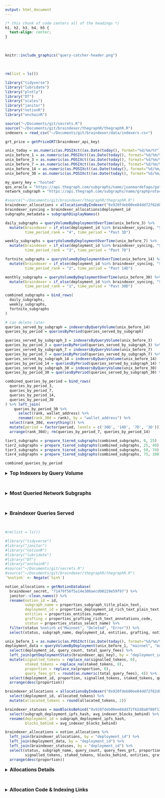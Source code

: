 ```yaml
---
output: html_document
---
```


```css
/* this chunk of code centers all of the headings */
h1, h2, h3, h4, h5 {
  text-align: center;
}
```

<br>

```r
knitr::include_graphics("query-catcher-header.png")
```

<br>

```r
rm(list = ls())

library("tidyverse")
library("lubridate")
library("plotly")
library("DT")
library("scales")
library("janitor")
library("notionR")
library("onchainR")

source("~/Documents/git/secrets.R")
source("~/Documents/git/braindexer/thegraphR/thegraphR.R")
indexers = read_csv("~/Documents/git/braindexer/data/indexers.csv")

grt_price = getPriceGRT(braindexer_api_key)

unix_today = as.numeric(as.POSIXct((as.Date(today(), format="%d/%m/%Y")), format="%Y-%m-%d"))
unix_before_1 = as.numeric(as.POSIXct((as.Date(today(), format="%d/%m/%Y") - 1), format="%Y-%m-%d"))
unix_before_3 = as.numeric(as.POSIXct((as.Date(today(), format="%d/%m/%Y") - 3), format="%Y-%m-%d"))
unix_before_7 = as.numeric(as.POSIXct((as.Date(today(), format="%d/%m/%Y") - 7), format="%Y-%m-%d"))
unix_before_14 = as.numeric(as.POSIXct((as.Date(today(), format="%d/%m/%Y") - 14), format="%Y-%m-%d"))
unix_before_30 = as.numeric(as.POSIXct((as.Date(today(), format="%d/%m/%Y") - 30), format="%Y-%m-%d"))

my_query_key = "hosted"
qos_oracle = "https://api.thegraph.com/subgraphs/name/juanmardefago/gateway-qos-oracle"
network_subgraph = "https://api.thegraph.com/subgraphs/name/graphprotocol/graph-network-arbitrum"

#source("~/Documents/git/braindexer/thegraphR/thegraphR.R")
braindexer_allocations = allocationsByIndexer("0x920fdeb00ee04dd72f62d8a8f80f13c82ef76c1e")
braindexer_syncing = braindexer_allocations$deployment_id
subgraphs_metadata = subgraphDisplayNames()

daily_subgraphs = queryVolumeByDeploymentOverTime(unix_before_3) %>% 
  mutate(braindexer = if_else(deployment_id %in% braindexer_syncing, "Syncing", "Not Syncing"),
         time_period_rank = "4", time_period = "Past 3D") 

weekly_subgraphs = queryVolumeByDeploymentOverTime(unix_before_7) %>% 
  mutate(braindexer = if_else(deployment_id %in% braindexer_syncing, "Syncing", "Not Syncing"),
         time_period_rank = "3", time_period = "Past 7D") 

fortnite_subgraphs = queryVolumeByDeploymentOverTime(unix_before_14) %>% 
  mutate(braindexer = if_else(deployment_id %in% braindexer_syncing, "Syncing", "Not Syncing"),
         time_period_rank = "2", time_period = "Past 14D")

monthly_subgraphs = queryVolumeByDeploymentOverTime(unix_before_30) %>% 
  mutate(braindexer = if_else(deployment_id %in% braindexer_syncing, "Syncing", "Not Syncing"),
         time_period_rank = "1", time_period = "Past 30D")

combined_subgraphs = bind_rows(
  daily_subgraphs, 
  weekly_subgraphs,
  fortnite_subgraphs
)

# can delete later 
queries_served_by_subgraph = indexersByQueryVolume(unix_before_14)
queries_by_period = queriesByPeriod(queries_served_by_subgraph)

queries_served_by_subgraph_3 = indexersByQueryVolume(unix_before_3) 
queries_by_period_3 = queriesByPeriod(queries_served_by_subgraph_3) %>% mutate(period = "3D")
queries_served_by_subgraph_7 = indexersByQueryVolume(unix_before_7) 
queries_by_period_7 = queriesByPeriod(queries_served_by_subgraph_7) %>% mutate(period = "7D")
queries_served_by_subgraph_14 = indexersByQueryVolume(unix_before_14) 
queries_by_period_14 = queriesByPeriod(queries_served_by_subgraph_14) %>% mutate(period = "14D")
queries_served_by_subgraph_30 = indexersByQueryVolume(unix_before_30)
queries_by_period_30 = queriesByPeriod(queries_served_by_subgraph_30) %>% mutate(period = "30D")

combined_queries_by_period = bind_rows(
  queries_by_period_3, 
  queries_by_period_7,
  queries_by_period_14,
  queries_by_period_30
) %>% left_join(
    queries_by_period_30 %>% 
      select(rank, wallet_address) %>% 
      rename(rank_30d = rank), by = "wallet_address") %>% 
  select(rank_30d, everything()) %>% 
  mutate(period = factor(period, levels = c('30D', '14D', '7D', '3D'))) %>% 
  arrange(rank_30d); rm(queries_by_period_7, queries_by_period_14)

tier1_subgraphs = prepare_tiered_subgraphs(combined_subgraphs, 0, 25)
tier2_subgraphs = prepare_tiered_subgraphs(combined_subgraphs, 25, 49)
tier3_subgraphs = prepare_tiered_subgraphs(combined_subgraphs, 50, 74)
tier4_subgraphs = prepare_tiered_subgraphs(combined_subgraphs, 75, 100)

combined_queries_by_period
```

<details>
  <br>
  <summary><font size="3"> **Top Indexers by Query Volume** </font></summary>
```r
indexers_plot = combined_queries_by_period %>% 
  left_join(indexers, by = "wallet_address") %>% 
  mutate(indexer_name = replace_na(indexer_name, "Unknown Indexer")) %>% 
  group_by(indexer_name, period) %>% 
  summarise(queries_served = sum(queries_served),
            subgraphs_served = sum(subgraphs_served)) 

indexers_rank30d = indexers_plot %>% 
  filter(period == "30D") %>% 
  arrange(desc(queries_served)) 

indexers_rank30d$rank_30d <-  rank(-indexers_rank30d$queries_served)

indexers_plot = indexers_plot %>%
  left_join(indexers_rank30d %>% select(rank_30d, indexer_name), by = "indexer_name") %>% 
  filter(rank_30d < 26) %>% 
  arrange(rank_30d) %>% 
  #left_join(indexers %>% group_by(), by = "indexer_name") %>% 
  mutate(indexer_name = str_replace_all(indexer_name, "Braindexer", "🧠 Braindexer"),
         indexer_name = fct_reorder(indexer_name, rank_30d)) %>% 
  ggplot(aes(fill=period, x=fct_reorder(indexer_name, rank_30d), y=queries_served, group = period,
             text=paste0('Indexer: ', indexer_name, 
                         #'<br>Wallet: ', wallet_address, 
                         '<br>',period,' Rank: ', rank_30d, 
                         '<br>',period,' Queries: ', format(queries_served, nsmall=0, big.mark=","),
                         '<br>',period,' Subgraphs Served: ', subgraphs_served))) + 
  geom_bar(stat="identity", width = 0.5, position = position_dodge(width=0.7)) +
  #geom_segment(aes(x=wallet_address, xend=wallet_address, y=0, yend=queries_served), linewidth = 1.2) +
  #geom_point(size=2, alpha=1, stroke=1) +
  theme_minimal() +
  theme(panel.background = element_rect(
        fill = "white", colour = "white", size = 0.5, linetype = "solid"),
        plot.title = element_text(size=14, face="bold", hjust=0.5),
        axis.title.x = element_blank(),
        axis.title.y = element_text(size=6, family = "Arial", colour="#000000"),
        axis.text.x = element_text(size=7, angle = 45, vjust = 0.5, hjust=1),
        axis.text.y = element_text(size=6, family = "Arial", colour="#000000"),
        legend.position = "none") +
   labs(title="The Graph's Indexers - Queries Served (Top 25 - Past 30D)", 
        y = "Queries Served by Indexer (Past 30D)") +
   scale_fill_manual(values=c("#054C70", "#00CED4", "#089DEA", "#E9A1C9")) +
   scale_y_continuous(labels = comma)
ggplotly(indexers_plot, tooltip = c("text")) 
```

```r
queries_table_3 = queries_by_period_3 %>% 
  mutate(queries_3d = str_c(format(queries_served, nsmall=0, big.mark=","),
                             " (",subgraphs_served,")"),
         fees_3d = paste0(
           "USD: $",format(round(query_fees_grt*grt_price, 2), nsmall=0, big.mark=","), "\n",
           "GRT: ",format(round(query_fees_grt, 2), nsmall=0, big.mark=","))) %>% 
  select(wallet_address, queries_3d, fees_3d)

queries_table_30 = queries_by_period_30 %>% 
  mutate(queries_30d = str_c(format(queries_served, nsmall=0, big.mark=","),
                             " (",subgraphs_served,")"),
         fees_30d = paste0(
           "USD: $",format(round(query_fees_grt*grt_price, 2), nsmall=0, big.mark=","), "\n",
           "GRT: ",format(round(query_fees_grt, 2), nsmall=0, big.mark=","))) %>% 
  select(rank, wallet_address, queries_30d, fees_30d)

datatable(queries_table_30 %>% 
  left_join(queries_table_3, by = "wallet_address") %>% 
  left_join(indexers, by = "wallet_address") %>% 
  distinct(rank, indexer_name, queries_30d, fees_30d, queries_3d, fees_3d) %>% 
  mutate(indexer_name = str_replace_all(indexer_name, "Braindexer", "🧠 Braindexer")) %>% 
  #select(rank, indexer_name, queries_3d, fees_3d, queries_30d, fees_30d) %>% 
  arrange(rank), 
          caption = "Top Indexers Serving Queries over Past 30 Days", 
          rownames = FALSE,  options = list(pageLength = 15))
```
</details>
<br>

<details>
  <br>
  <summary><font size="3"> **Most Queried Network Subgraphs** </font></summary>
```r
combined_plots = tier1_subgraphs %>% 
  ggplot(aes(fill=time_period_rank, x=display_name, y=query_count, #color=braindexer,
             text=paste('Subgraph:', display_name, 
                        '<br>Query Rank:', period_rank, 
                        '<br>Time Period:', time_period, 
                        '<br>Period Queries:', format(query_count, nsmall=0, big.mark=","),
                        '<br>Success rate:', success_rate, '<br>Avg latency:', avg_latency, "ms"))) +
  geom_bar(stat="identity", width = 0.5, position = position_dodge(width=0.7)) +
  theme_minimal() +
  theme(plot.title = element_text(size=14, face="bold", hjust=0.5),
        plot.subtitle = element_text(size=11, hjust=0.5),
        axis.title.x=element_blank(),
        axis.text.x = element_text(angle = 45, vjust = 0.5, hjust=1),
        legend.position = "none") +
  ggtitle("Top Graph Network Subgraphs by Query Volume (Past 14D - Top 25)") + 
  ylab("Number of Queries") +
  scale_fill_manual(values=c("#054C70", "#089DEA", "#E9A1C9")) + 
  scale_y_continuous(labels = comma)
ggplotly(combined_plots, tooltip = c("text")) 
```

```r
tiered_subgraphs = bind_rows(tier1_subgraphs, tier2_subgraphs, tier3_subgraphs, tier4_subgraphs) %>%
  arrange(time_period_rank, chart_rank)

datatable(tiered_subgraphs %>% 
            mutate(query_count = format(query_count, nsmall=0, big.mark=","),
                   success_rate = success_rate,
                   avg_latency = str_c(avg_latency, " ms"),
                   display_name = str_replace_all(display_name, " 🧠", ""),
                   display_name = if_else(braindexer == "Syncing", str_c("🧠 ", display_name), display_name),
                   display_name = replace_na(display_name, "♻️ Deprecated")) %>% 
            select(time_period, everything(), -chart_rank, -period_rank, -time_period_rank, -braindexer), 
            caption = "Top Graph Network Subgraphs by Query Volume (Past 14 Days)", 
            rownames = FALSE)
```

**Search Subgraphs:** [Graphscan](https://arbitrum.graphscan.io/#subgraphs) | [Graph Explorer](https://thegraph.com/explorer) | [GraphSeer](https://beta.graphseer.com/)
<br>
<br>

<details>
  <br>
  <summary><font size="3"> **Most Queried Network Subgraphs (Last 3D)** </font></summary>
  
```r
last_3D_data = combined_subgraphs %>% 
  filter(time_period == "Past 3D") %>% 
  mutate(display_name = if_else(is.na(display_name), 
                                str_c(substr(deployment_id, 1, 4),"-",
                                      str_sub(deployment_id,-4,-1)), display_name),
         display_name = if_else(braindexer == "Syncing", str_c(display_name," 🧠"), display_name), 
         display_name = fct_reorder(display_name, rank)) 

last_3D_plots = last_3D_data %>% 
  filter(rank < 40) %>% 
  ggplot(aes(fill=time_period_rank, x=display_name, y=query_count, #color=braindexer,
             text=paste('Subgraph:', display_name, 
                        '<br>Query Rank:', rank, 
                        '<br>Time Period:', time_period, 
                        '<br>Period Queries:', format(query_count, nsmall=0, big.mark=","),
                        '<br>Success rate:', success_rate, 
                        '<br>Avg latency:', avg_latency, "ms"))) +
  geom_bar(stat="identity", width = 0.5, position = position_dodge(width=0.7)) +
  theme_minimal() +
  theme(plot.title = element_text(size=14, face="bold", hjust=0.5),
        plot.subtitle = element_text(size=11, hjust=0.5),
        axis.title.x=element_blank(),
        axis.text.x = element_text(angle = 45, vjust = 0.5, hjust=1),
        legend.position = "none") +
  ggtitle("Top Graph Network Subgraphs by Query Volume (Past 3D - Top 40)") + 
  ylab("Number of Queries") +
  scale_fill_manual(values=c("#054C70", "#089DEA", "#E9A1C9")) + 
  scale_y_continuous(labels = comma)
ggplotly(last_3D_plots, tooltip = c("text")) 
```

```r
datatable(last_3D_data %>% 
            mutate(query_count = format(query_count, nsmall=0, big.mark=","),
                   success_rate = success_rate,
                   avg_latency = str_c(avg_latency, " ms"),
                   display_name = str_replace_all(display_name, " 🧠", ""),
                   display_name = if_else(braindexer == "Syncing", str_c("🧠 ", display_name), display_name),
                   display_name = replace_na(display_name, "♻️ Deprecated")) %>% 
            select(rank, display_name, query_count, success_rate, avg_latency, deployment_id), 
            caption = "Top Network Subgraphs by Query Volume (Past 3 Days)", 
            rownames = FALSE)
```

</details>
<br>

<details>
  <br>
  <summary><font size="3"> **Most Queried Network Subgraphs (Last 30D - Tiers 2-4)** </font></summary>
  
```r
combined_plots = tier2_subgraphs %>% 
  ggplot(aes(fill=time_period_rank, x=display_name, y=query_count, #color=braindexer,
             text=paste('Subgraph:', display_name, 
                        '<br>Query Rank:', period_rank, 
                        '<br>Time Period:', time_period, 
                        '<br>Period Queries:', format(query_count, nsmall=0, big.mark=","),
                        '<br>Success rate:', success_rate, '<br>Avg latency:', avg_latency, "ms"))) +
  geom_bar(stat="identity", width = 0.5, position = position_dodge(width=0.7)) +
  theme_minimal() +
  theme(plot.title = element_text(size=14, face="bold", hjust=0.5),
        plot.subtitle = element_text(size=11, hjust=0.5),
        axis.title.x=element_blank(),
        axis.text.x = element_text(angle = 45, vjust = 0.5, hjust=1),
        legend.position = "none") +
  ggtitle("Top Graph Network Subgraphs by Query Volume (Past 14D - Rank 26-50)") + 
  ylab("Number of Queries") +
  scale_fill_manual(values=c("#054C70", "#089DEA", "#E9A1C9")) + 
  scale_y_continuous(labels = comma)
ggplotly(combined_plots, tooltip = c("text")) 
```

```r
combined_plots = tier3_subgraphs %>% 
  ggplot(aes(fill=time_period_rank, x=display_name, y=query_count, #color=braindexer,
             text=paste('Subgraph:', display_name, 
                        '<br>Query Rank:', period_rank, 
                        '<br>Time Period:', time_period, 
                        '<br>Period Queries:', format(query_count, nsmall=0, big.mark=","),
                        '<br>Success rate:', success_rate, '<br>Avg latency:', avg_latency, "ms"))) +
  geom_bar(stat="identity", width = 0.5, position = position_dodge(width=0.7)) +
  theme_minimal() +
  theme(plot.title = element_text(size=14, face="bold", hjust=0.5),
        plot.subtitle = element_text(size=11, hjust=0.5),
        axis.title.x=element_blank(),
        axis.text.x = element_text(angle = 45, vjust = 0.5, hjust=1),
        legend.position = "none") +
  ggtitle("Top Graph Network Subgraphs by Query Volume (Past 14D - Rank 50-75)") + 
  ylab("Number of Queries") +
  scale_fill_manual(values=c("#054C70", "#089DEA", "#E9A1C9")) + 
  scale_y_continuous(labels = comma)
ggplotly(combined_plots, tooltip = c("text")) 
```

```r
combined_plots = tier4_subgraphs %>% 
  ggplot(aes(fill=time_period_rank, x=display_name, y=query_count, #color=braindexer,
             text=paste('Subgraph:', display_name, 
                        '<br>Query Rank:', period_rank, 
                        '<br>Time Period:', time_period, 
                        '<br>Period Queries:', format(query_count, nsmall=0, big.mark=","),
                        '<br>Success rate:', success_rate, '<br>Avg latency:', avg_latency, "ms"))) +
  geom_bar(stat="identity", width = 0.5, position = position_dodge(width=0.7)) +
  theme_minimal() +
  theme(plot.title = element_text(size=14, face="bold", hjust=0.5),
        plot.subtitle = element_text(size=11, hjust=0.5),
        axis.title.x=element_blank(),
        axis.text.x = element_text(angle = 45, vjust = 0.5, hjust=1),
        legend.position = "none") +
  ggtitle("Top Graph Network Subgraphs by Query Volume (Past 14D - Rank 75-100)") + 
  ylab("Number of Queries") +
  scale_fill_manual(values=c("#054C70", "#089DEA", "#E9A1C9")) + 
  scale_y_continuous(labels = comma)
ggplotly(combined_plots, tooltip = c("text")) 
```

</details>



</details>
<br>



<details>
  <br>
  <summary><font size="3"> **Braindexer Queries Served** </font></summary>
```r

combined_queries_by_subgraph = bind_rows(
  queries_served_by_subgraph_3 %>% mutate(period = "3D"), 
  queries_served_by_subgraph_7 %>% mutate(period = "7D"),
  queries_served_by_subgraph_14 %>% mutate(period = "14D"),
  queries_served_by_subgraph_30 %>% mutate(period = "30D")
)

subgraph_totals = combined_queries_by_subgraph %>% 
  rename(deployment_id = subgraph_deployment_ipfs_hash) %>% 
  mutate(total_queries = as.numeric(queries_served),
         total_fees_grt = round(as.numeric(query_fees_grt),2),
         avg_query_fee = as.numeric(avg_query_fee)) %>% 
  group_by(deployment_id) %>% 
  summarize(indexers = n_distinct(wallet_address),
            total_queries = sum(total_queries),
            total_fees_grt = sum(total_fees_grt)) %>% 
  arrange(desc(total_queries)) 

braindexer_subgraphs = combined_queries_by_subgraph %>% 
  rename(deployment_id = subgraph_deployment_ipfs_hash) %>% 
  filter(wallet_address == "0x920fdeb00ee04dd72f62d8a8f80f13c82ef76c1e") %>% 
  mutate(queries_served = as.numeric(queries_served),
         query_fees_grt = round(as.numeric(query_fees_grt),2),
         avg_query_fee = as.numeric(avg_query_fee),
         wallet_address = if_else(
           wallet_address == "0x920fdeb00ee04dd72f62d8a8f80f13c82ef76c1e", 
           str_c("🧠 Braindexer Arbitrum Indexer (0x920-76c1e)"), wallet_address)) %>% 
  group_by(wallet_address, deployment_id, period) %>% 
  summarize(queries_served = sum(queries_served),
            query_fees_grt = sum(query_fees_grt),
            avg_query_fee = mean(avg_query_fee)) %>% 
  left_join(subgraphs_metadata, by = "deployment_id") %>% 
  rename(subgraphs = display_name) %>% 
  mutate(subgraphs = if_else(is.na(subgraphs), str_c(substr(deployment_id, 1, 5),
                                       "-",str_sub(deployment_id,-5,-1)), subgraphs)) %>% 
  select(wallet_address, subgraphs, queries_served, query_fees_grt, deployment_id, period)

braindexer_sync_count = as.character(count(braindexer_subgraphs)$n)
braindexer_query_count = as.character(format(sum(braindexer_subgraphs$queries_served), nsmall=0, big.mark=","))
braindexer_fees_count = as.character(round(sum(braindexer_subgraphs$query_fees_grt),2))
prc_of_network_queries = round(sum(braindexer_subgraphs$queries_served)/sum(subgraph_totals$total_queries)*100,2)

braindexer_table = braindexer_subgraphs %>% 
  left_join(subgraph_totals, by = "deployment_id") %>% 
  ungroup() %>% arrange(desc(query_fees_grt)) %>% 
  mutate(prc_served = round((queries_served/total_queries)*100,2),
         queries_served = format(queries_served, nsmall=0, big.mark=","),
         queries_served = str_c(queries_served, " (", prc_served ,"%)"),
         indexers = as.character(indexers),
         query_fees_grt = as.character(query_fees_grt),
         period = factor(period, levels = c('30D', '14D', '7D', '3D'))) %>% 
  select(wallet_address, subgraphs, queries_served, query_fees_grt, indexers, deployment_id, period) 

revSubstr <- function(x, start, stop) {
  x <- strsplit(x, "")
  sapply(x, 
         function(x) paste(rev(rev(x)[start:stop]), collapse = ""), 
         USE.NAMES = FALSE)
}

braindexer_queries = braindexer_table %>% 
  mutate(queries_served_num = sub("\\(.*", "", queries_served),
         queries_served_num = str_replace_all(queries_served_num, ",", ""),
         queries_served_num = as.numeric(queries_served_num),
         subgraphs = if_else(is.na(subgraphs), 
                             str_c(substr(deployment_id, start = 1, stop = 4),"-",
                                   revSubstr(deployment_id, start = 1, stop = 4)), subgraphs),
         subgraphs = fct_reorder(subgraphs, -queries_served_num)) %>% 
  select(subgraphs, queries_served, queries_served_num, deployment_id, period) %>% 
  ggplot(aes(x=subgraphs, y=queries_served_num, group=period, fill=period,
             text=paste('Subgraph: ', subgraphs, 
                        '<br>Deployment ID: ', deployment_id, 
                        '<br>Period: ', period, 
                        '<br>Queries Served: ', queries_served))) + 
  geom_bar(stat="identity", width = 0.5, position = position_dodge(width=0.7)) +
  theme_minimal() +
  theme(panel.background = element_rect(
        fill = "white", colour = "white", size = 0.5, linetype = "solid"),
        plot.title = element_text(size=14, face="bold", hjust=0.5),
        axis.title.x = element_blank(),
        axis.title.y = element_text(size=8, family = "Arial", colour="#000000"),
        axis.text.x = element_text(size=8, angle = 45, vjust = 0.5, hjust=1),
        axis.text.y = element_text(size=8, family = "Arial", colour="#000000"),
        legend.position = "none") +
   labs(title="Queries Served by Braindexer (Past 30D)", 
        y = "Queries Served by Braindexer (Past 30D)") +
  scale_fill_manual(values=c("30D" = "#054C70", 
                             "14D" = "#00CED4", 
                             "7D" = "#089DEA", 
                             "3D" = "#E9A1C9")) +
   scale_y_continuous(labels = comma)
ggplotly(braindexer_queries, tooltip = c("text")) 
```

```r
datatable(braindexer_table %>% 
            mutate(braindexer_subgraph = subgraphs,
                   query_fees = str_c(period,": ", query_fees_grt, " GRT")) %>% 
             arrange(desc(period), queries_served) %>%
            select(braindexer_subgraph, query_fees, indexers, deployment_id, -period, -query_fees_grt), 
          caption = "Queries Served by Braindexer (Past 30D)", 
          rownames = FALSE)
```
</details>
<br>

```r
#rm(list = ls())

#library("tidyverse")
#library("janitor")
#library("notionR")
#library("lubridate")
#library("DT")
#library("onchainR")
#source("~/Documents/git/secrets.R")
#source("~/Documents/git/braindexer/thegraphR/thegraphR.R")
`%notin%` <- Negate(`%in%`)

notion_allocations = getNotionDatabase(
  braindexer_secret, "71479f56f5a14e308aecd90229e59f97") %>% 
  janitor::clean_names() %>% 
  rename(notion_id = id,
         subgraph_name = properties_subgraph_title_plain_text,
         deployment_id = properties_deployment_id_rich_text_plain_text,
         entities = properties_entities_number,
         grafting = properties_grafting_rich_text_annotations_code,
         status = properties_status_select_name) %>% 
  filter(status %notin% c("Mainnet", "Deleted", "Error")) %>% 
  select(status, subgraph_name, deployment_id, entities, grafting, notion_id)

unix_before_1 = as.numeric(as.POSIXct((as.Date(today(), format="%d/%m/%Y") - 1), format="%Y-%m-%d"))
deployment_data = queryVolumeByDeployment(unix_before_1, "mainnet", "mainnet-arbitrum") %>% 
  select(deployment_id, query_count, total_query_fees) %>%
  left_join(getDeploymentStats(braindexer_api_key), by = "deployment_id") %>% 
  mutate(signalled_tokens = replace_na(signalled_tokens, 0),
         staked_tokens = replace_na(staked_tokens, 0),
         proportion = replace_na(proportion, 0),
         query_fees_grt = round(as.numeric(total_query_fees), 4)) %>% 
  select(deployment_id, proportion, signalled_tokens, staked_tokens, query_count, query_fees_grt) %>% 
  arrange(desc(proportion))

braindexer_allocations = allocationsByIndexer("0x920fdeb00ee04dd72f62d8a8f80f13c82ef76c1e") %>% 
  select(deployment_id, allocated_tokens) %>% 
  mutate(allocated_tokens = round(allocated_tokens, 2))

braindexer_statuses = maxBlocksBehind("0x920fdeb00ee04dd72f62d8a8f80f13c82ef76c1e", unix_before_1) %>% 
  select(subgraph_deployment_ipfs_hash, avg_indexer_blocks_behind) %>% 
  rename(deployment_id = subgraph_deployment_ipfs_hash,
         blocks_behind = avg_indexer_blocks_behind) 

braindexer_allocations = notion_allocations %>% 
  left_join(braindexer_allocations, by = "deployment_id") %>% 
  left_join(deployment_data, by = "deployment_id") %>% 
  left_join(braindexer_statuses, by = "deployment_id") %>% 
  select(status, subgraph_name, query_count, query_fees_grt, proportion, allocated_tokens,  
         signalled_tokens, staked_tokens, blocks_behind, entities, grafting, deployment_id, notion_id) %>% 
  arrange(desc(proportion))
```

<details>
    <br>
    <summary><font size="3"> **Allocations Details** </font></summary>

**Current Braindexer Allocations**

```r
braindexer_summary = braindexer_allocations %>% 
  mutate(status = if_else(blocks_behind < 2, "🟢", status),
         status = if_else(blocks_behind < 5 & blocks_behind > 2, "🟡", status),
         status = if_else(blocks_behind > 5, "🔴", status),
         status = if_else(status %notin% c("🟢","🟡","🔴"), "🔎", status)) %>% 
  select(status, subgraph_name, proportion, allocated_tokens, 
         query_count, query_fees_grt, deployment_id) %>% 
  arrange(desc(allocated_tokens), desc(query_count))
            
datatable(braindexer_summary %>% select(-deployment_id), 
          caption = "Current Braindexer Allocations", rownames = FALSE)
```

**New/Proposed Braindexer Allocations**

```r
# proportion = (signalled_tokens)/(total_signal) / (staked_tokens)/(total_staked)
# new_allocation = (signalled_tokens/total_staked)/(total_signal/old_allocation)
new_prop = 1.0

new_allocations = braindexer_allocations %>% 
  rename(current_prop = proportion,
         current_signal = signalled_tokens,
         current_stake = staked_tokens,
         current_brain = allocated_tokens) %>% 
  mutate(total_signal = getGraphArbitrumStats("signalled_tokens"),
         total_stake = getGraphArbitrumStats("staked_tokens") + getGraphArbitrumStats("delegated_tokens"),
         nobrain_stake = (current_stake-current_brain),
         nobrain_prop = round(((current_signal)/(total_signal))/
                                ((nobrain_stake)/(total_stake)),4),
         new_prop = new_prop,
         new_stake = (current_signal*total_stake)/(total_signal*new_prop),
         new_brain = if_else(current_stake < new_stake, round((new_stake), 0), 5000),
         new_brain = if_else(is.na(new_brain), current_brain, new_brain), 
         action = if_else(current_stake < new_stake, "reallocate", "lower"),
         action = if_else(is.na(nobrain_prop), "research", action),
         status = if_else(status == "Synced", "🟢", status),
                   status = if_else(status == "Failed", "🔴", status),
                   status = if_else(status == "Offchain", "🟡", status)) %>% 
  filter(!is.na(new_brain)) %>% 
  select(status, subgraph_name, current_prop, nobrain_prop, current_brain, new_prop, new_brain, nobrain_stake, 
         current_stake, new_stake, current_signal, query_count, action, deployment_id)

datatable(new_allocations %>% select(status, subgraph_name, current_prop, current_brain, new_brain, current_signal, current_stake), 
          caption = "Current Non-Braindexer Allocations", rownames = FALSE)
```

**Current Non-Braindexer Allocations**

```r
nonbraindexer_allocations = deployment_data %>% 
  rename(current_signal = signalled_tokens,
         current_prop = proportion) %>% 
  filter(current_signal > 1000 & deployment_id %notin% braindexer_allocations$deployment_id) %>% 
  left_join(subgraphDisplayNames() %>% 
  filter(network == "mainnet"), by = "deployment_id") %>% 
  mutate(total_signal = getGraphArbitrumStats("signalled_tokens"),
         total_stake = getGraphArbitrumStats("staked_tokens") + getGraphArbitrumStats("delegated_tokens"),
         new_prop = new_prop,
         sugg_allocation = round((current_signal*total_stake)/(total_signal*new_prop),0))

datatable(nonbraindexer_allocations %>% 
            select(display_name, current_prop, new_prop, sugg_allocation, current_signal, staked_tokens, query_count, query_fees_grt), 
          caption = "Current Non-Braindexer Allocations", rownames = FALSE)
```

**Search Subgraphs:** [Graphscan](https://arbitrum.graphscan.io/#subgraphs) | [Graph Explorer](https://thegraph.com/explorer) | [GraphSeer](https://beta.graphseer.com/)
<br>
<br>

</details>

<br>

<details>
    <br>
    <summary><font size="3"> **Allocation Code & Indexing Links** </font></summary>

**Access Server & Check Status**

**Note:** These links and commands will get you connected to the server. If you have errors, contact Braindexer engineers to grant you authorization. 

[Braindexer Explorer](https://thegraph.com/explorer/profile/0x920fdeb00ee04dd72f62d8a8f80f13c82ef76c1e?view=Indexing&chain=arbitrum-one) | [Braindexer Graphscan](https://arbitrum.graphscan.io/profile?id=0x920fdeb00ee04dd72f62d8a8f80f13c82ef76c1e#indexer-allocations) | [OK Graph](https://okgraph.xyz/) | [The Graph Indexer Docs](https://thegraph.com/docs/en/network/indexing/) | [The Graph Error Docs](https://github.com/graphprotocol/indexer/blob/main/docs/errors.md#ie064)

```r
reallocations_research = new_allocations %>% 
  filter(action == "research") %>% 
  select(subgraph_name, deployment_id, action, new_brain) %>% 
  arrange(new_brain)

reallocations_lower = new_allocations %>% 
  filter(action == "lower") %>% 
  select(subgraph_name, deployment_id, action, new_brain) %>% 
  arrange(new_brain)

reallocations_optimal = new_allocations %>% 
  filter(action == "reallocate") %>% 
  select(subgraph_name, deployment_id, action, new_brain) %>% 
  arrange(new_brain)

sum(reallocations_research$new_brain)
sum(reallocations_lower$new_brain)
sum(reallocations_optimal$new_brain)
reallocations_research
reallocations_lower
reallocations_optimal
```

```shell
# connect to ethereum/arbitrum
ssh graph@5.9.85.100 
docker run --entrypoint /bin/bash -it ghcr.io/graphprotocol/indexer-cli:v0.20.22
graph indexer connect http://5.9.85.100:30800
graph indexer connect http://5.9.85.100:30801

# statuses 
graph indexer status --network arbitrum-one
graph indexer actions get --status queued --network arbitrum-one

graph indexer status --network mainnet
graph indexer actions get --status queued --network mainnet
```

**Minimal Allocations**

**Note:** You can double check but these allocations likely fall below our optimization threshold of `new_prop`.

```r
options(scipen = 999)
#cat(paste0("# double check but looks like all of these now fall below our optimization threshold of ", new_prop),sep="\n")
for (i in 1:nrow(reallocations_lower)) {
  allocate = "graph indexer actions queue reallocate "
  network = " --network arbitrum-one"
  cat(paste0(allocate, reallocations_lower$deployment_id[i]," ",reallocations_lower$new_brain[i],network," # ",reallocations_lower$subgraph_name[i]),sep="\n")
}
```

**Research Allocations**

**Note:** These need to check these since they were missing allocation data above. 

```r
options(scipen = 999)
#cat(paste0("# need to check these since they were missing allocation data"),sep="\n")
for (i in 1:nrow(reallocations_research)) {
  allocate = "graph indexer actions queue reallocate "
  network = " --network arbitrum-one"
  cat(paste0(allocate, reallocations_research$deployment_id[i]," ",reallocations_research$new_brain[i],network," # ",reallocations_research$subgraph_name[i]),sep="\n")
}
```

**Optimized Allocations**

**Note:** Run these last and you'll need to adjust the last few to fall under the stake we have available.

```r
options(scipen = 999)
#cat(paste0("# run these last and you'll need to adjust the last few to fall under the stake we have available"),sep="\n")
for (i in 1:nrow(reallocations_optimal)) {
  allocate = "graph indexer actions queue reallocate "
  network = " --network arbitrum-one"
  cat(paste0(allocate, reallocations_optimal$deployment_id[i]," ",reallocations_optimal$new_brain[i],network," # ",reallocations_optimal$subgraph_name[i]),sep="\n")
}
```

**Additional Commands**

```shell
# actions
graph indexer actions queue allocate deployment_id 100
graph indexer actions queue reallocate deployment_id allocation_id 100
graph indexer actions queue unallocate deployment_id allocation_id
graph indexer rules prepare deployment_id 
graph indexer actions approve id --network arbitrum-one
graph indexer actions execute approved

# grafting 
curl -XPOST https://api.thegraph.com/ipfs/api/v0/cat\?arg\=deployment_id -s | grep graft -A 1

# force unallocate
graph indexer actions queue unallocate deployment_id allocation_id 0x0000000000000000000000000000000000000000000000000000000000000000 --force --network arbitrum-one
```

</details>

<br>
<br>
<br>
<br>
<br>
<br>
<br>
<br>
<br>
<br>